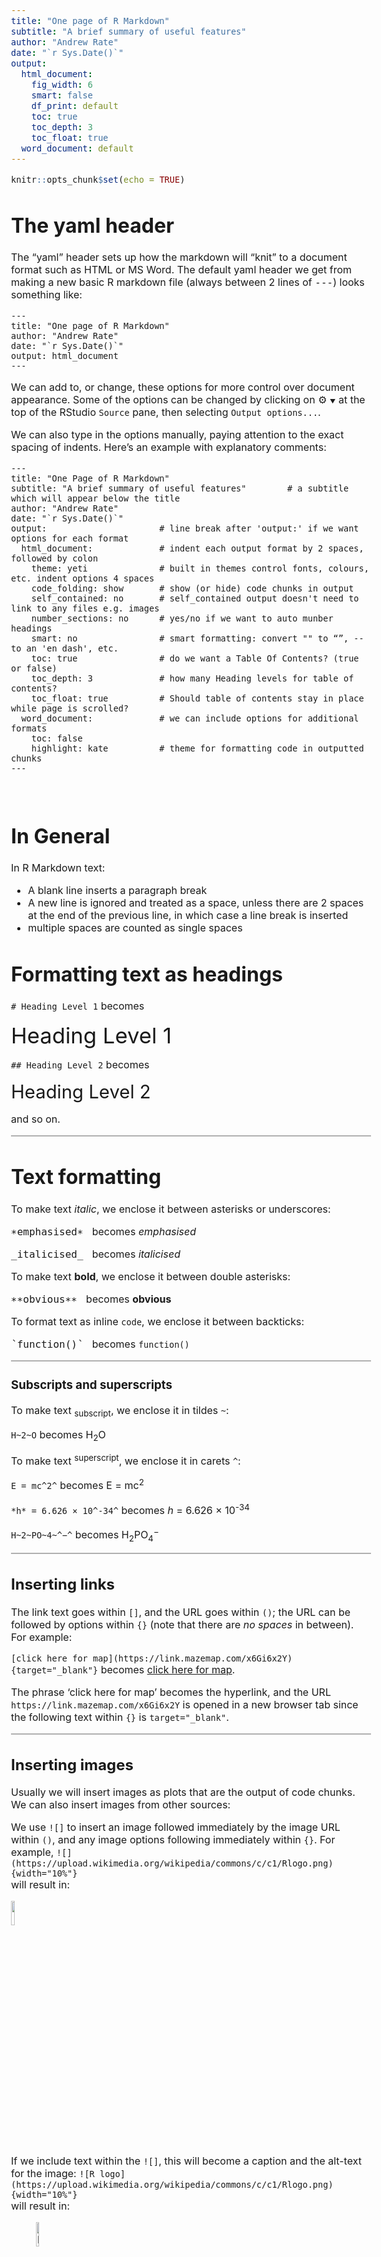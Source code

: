 ```yaml
---
title: "One page of R Markdown"
subtitle: "A brief summary of useful features"
author: "Andrew Rate"
date: "`r Sys.Date()`"
output:
  html_document:
    fig_width: 6
    smart: false
    df_print: default
    toc: true
    toc_depth: 3
    toc_float: true
  word_document: default
---
```


<style type="text/css">
  body{
  font-size: 12pt;
}
</style>

```r
knitr::opts_chunk$set(echo = TRUE)
```

# The yaml header

The &ldquo;yaml&rdquo; header sets up how the markdown will
&ldquo;knit&rdquo; to a document format such as HTML or MS&nbsp;Word.
The default yaml header we get from making a new basic R markdown file 
(always between 2 lines of <span style="font-family: monospace;">&#8209;&#8209;&#8209;</span>) looks something like:

```
---
title: "One page of R Markdown"
author: "Andrew Rate"
date: "`r Sys.Date()`" 
output: html_document
---
```

We can add to, or change, these options for more control over document
appearance. Some of the options can be changed by clicking on
&#9881;&nbsp;<span style="font-size:7pt;">&#9660;</span> at the top of the RStudio `Source` pane, then 
selecting `Output options...`.

We can also type in the options manually, paying attention to the 
exact spacing of indents. Here's an example with explanatory comments:

```
---
title: "One Page of R Markdown"
subtitle: "A brief summary of useful features"        # a subtitle which will appear below the title
author: "Andrew Rate"
date: "`r Sys.Date()`" 
output:                      # line break after 'output:' if we want options for each format
  html_document:             # indent each output format by 2 spaces, followed by colon
    theme: yeti              # built in themes control fonts, colours, etc. indent options 4 spaces
    code_folding: show       # show (or hide) code chunks in output
    self_contained: no       # self_contained output doesn't need to link to any files e.g. images
    number_sections: no      # yes/no if we want to auto munber headings
    smart: no                # smart formatting: convert "" to “”, -- to an 'en dash', etc. 
    toc: true                # do we want a Table Of Contents? (true or false)
    toc_depth: 3             # how many Heading levels for table of contents?
    toc_float: true          # Should table of contents stay in place while page is scrolled?
  word_document:             # we can include options for additional formats
    toc: false
    highlight: kate          # theme for formatting code in outputted chunks
---
```

&nbsp;

# In General

In R Markdown text:

* A blank line inserts a paragraph break
* A new line is ignored and treated as a space, unless there are 2 spaces at the end of the previous line, in which case a line break is inserted
* multiple spaces are counted as single spaces

# Formatting text as headings

`# Heading Level 1` becomes

<span style="font-size:26pt;">Heading Level 1</span>

`## Heading Level 2` becomes

<span style="font-size:22pt;">Heading Level 2</span>

and so on.

<hr style="height: 2px; background-color: #b0b0b0;" />

# Text formatting

To make text *italic*, we enclose it between asterisks or underscores:

<span style="font-family: monospace;">&lowast;emphasised&lowast;&nbsp;</span> 
becomes *emphasised*

<span style="font-family: monospace;">&#95;italicised&#95;&nbsp;</span> 
becomes *italicised*

To make text **bold**, we enclose it between double asterisks:

<span style="font-family: monospace;">&lowast;&lowast;obvious&lowast;&lowast;&nbsp;</span> 
becomes **obvious**

To format text as inline `code`, we enclose it between backticks:

<span style="font-family: monospace;">՝function()՝&nbsp;</span> 
becomes `function()`

<hr style="height: 2px; background-color: #b0b0b0;" />

### Subscripts and superscripts

To make text ~subscript~, we enclose it in tildes `~`:

`H~2~O` becomes H~2~O

To make text ^superscript^, we enclose it in carets `^`:

`E = mc^2^` becomes E = mc^2^ 

`*h* = 6.626 × 10^-34^` becomes *h* = 6.626 × 10^-34^

`H~2~PO~4~^−^` becomes H~2~PO~4~^−^

<hr style="height: 2px; background-color: #b0b0b0;" />

## Inserting links

The link text goes within `[]`, and the URL goes within `()`; the URL can be followed by options within `{}` (note that there are *no spaces* in between). For example:

`[click here for map](https://link.mazemap.com/x6Gi6x2Y){target="_blank"}` becomes
[click here for map](https://link.mazemap.com/x6Gi6x2Y){target="_blank"}.

The phrase &lsquo;click here for map&rsquo; becomes the hyperlink, and
the URL `https://link.mazemap.com/x6Gi6x2Y` is opened in a new browser
tab since the following text within `{}` is `target="_blank"`.

<hr style="height: 2px; background-color: #b0b0b0;" />

## Inserting images

Usually we will insert images as plots that are the output of code
chunks. We can also insert images from other sources:

We use `![]` to insert an image followed immediately by the image URL
within `()`, and any image options following immediately within `{}`.
For example,
`![](https://upload.wikimedia.org/wikipedia/commons/c/c1/Rlogo.png){width="10%"}`  
will result in:

![](https://upload.wikimedia.org/wikipedia/commons/c/c1/Rlogo.png){width="10%"}

If we include text within the `![]`, this will become a caption and the alt-text for the image:
`![R logo](https://upload.wikimedia.org/wikipedia/commons/c/c1/Rlogo.png){width="10%"}`  
will result in:

![R logo](https://upload.wikimedia.org/wikipedia/commons/c/c1/Rlogo.png){width="10%"}

We should *always include alt-text* for accessibility. If we don't
want the caption (or are making a caption in another way), the way to
do this would be  
`![](https://upload.wikimedia.org/wikipedia/commons/c/c1/Rlogo.png){width="10%" alt="R logo"}`

<hr style="height: 2px; background-color: #b0b0b0;" />

## Lists

We can make bulleted lists by preceding lines of text with `*` or `-`:

```
* first bullet
* second bullet
* last bullet
```

would be formatted as

* first bullet
* second bullet
* last bullet

We can make numbered lists by preceding lines of text with numbers with periods:

```
1. first list item
1. second list item  # we could make this '2. second list item' if we want
1. last list item    # we could make this '3. third list item' if we want
```

would be formatted as

1. first list item
1. second list item
1. last list item

Lists can have nested levels using 4-space indents, for example:

```
* level 1 bullet
    * level 2 bullet
        * level 3 bullet
```

* level 1 bullet
    * level 2 bullet
        * level 3 bullet

```
1. first list item
    a. sub-item a
    a. sub-item b
        i. sub-sub item i
        
1. second list item

1. last list item
```

1. first list item
    a. sub-item a
    a. sub-item b
        i. sub-sub item i
        
1. second list item

1. last list item

Notice the change in list item line spacing! (and how it doesn't work perfectly)

<hr style="height: 2px; background-color: #b0b0b0;" />

# Additional Formatting using HTML

We don't need to know a lot of html code to enhance our R Markdown
output (this works for both HTML and MS&nbsp;Word outputs). We can
insert html code using the RStudio Visual Editor (the other tab on the
source pane), but we usually still need to know the code to insert.
Here are a few code snippets that I have found useful:

## Font size and colour

```html
The next sentence (not this one) is blue 9 pt font. 
<span style="font-size:10pt; color:blue;">This sentence is in blue 9pt font.</span>
```

The next sentence (not this one) is blue 9 pt font. 
<span style="font-size:10pt; color:blue;">This sentence is in blue 9pt font.</span>

## Font shading and typeface

```html
The next sentence (not this one) is serif font in cyan shading. 
<span style="font-family: cambria, serif; background-color:cyan;">This sentence is serif font in cyan shading.</span>
```

The next sentence (not this one) is serif font in cyan shading. 
<span style="font-family: cambria, serif; background-color:cyan;">This sentence is serif font in cyan shading.</span>

## `<div…>` tags

Use in preference to html tables for boxed text, for better accessibility.

```html
<div style="border: 2px solid #039; background-color:#f8e8d8; padding: 8px;">
Text  
inside  
box
</div>
```

<div style="border: 2px solid #039; background-color:#f8e8d8; padding: 8px;">
Text  
inside  
box
</div>


## Table formatting

**Only use tables for tabular data or information**. Rather than write 
html directly, it's usually better to use a specific table package,
such as `flextable`, which we will look at later.

```html
<table width="90%" border="1">
<tr>
<td align="center" colspan=2>**double-width cell value**</td>
<td align="left" style="background-color: #e0e0e0;">*grey-shaded* cell</td>
</tr>
<tr style="background-color: #c0c0f0;">
<td align="right">right-aligned<br>(whole row shaded blue)</td>
<td align="center">center-aligned<br>(whole row shaded blue)</td>
<td align="left">left-aligned<br>(whole row shaded blue)</td>
</tr>
</table>
```

<table width="90%" border="1">
<tr>
<td align="center" colspan=2>**double-width cell value**</td>
<td align="left" style="background-color: #e0e0e0;">*grey-shaded* cell</td>
</tr>
<tr style="background-color: #c0c0f0;">
<td align="right">right-aligned<br>(whole row shaded blue)</td>
<td align="center">center-aligned<br>(whole row shaded blue)</td>
<td align="left">left-aligned<br>(whole row shaded blue)</td>
</tr>
</table>

### Individual table cells can have custom borders, *e.g*.:

```html
<td style=". . .; border-bottom: 1px solid black;">
We can specify border-top, border-bottom, border-left, & border-right.
Instead of solid, can have dotted, dashed, double, groove, ridge,...
</td>                                                             # (no output shown)
```

## Special characters

| `code` | symbol | `code` | symbol | `code` | symbol | `code` | symbol | `code`    | symbol | `code` | symbol |
|-------:|:-------|-------:|:-------|-------:|:-------|-------:|:-------|----------:|:-------|-------:|:-------|
| `&lt;` |   <    | `&gt;` |   >    | `&le;` |  ≤     | `&ge;` |  ≥     | `&asymp;` |   ≈    | `&ne;` |  ≠     |
| `&equiv;` | ≡   | `&frac12;` | ½  | `&frac14;` | ¼ | `&frac34;` | ¾ | `&#8652;` | ⇌ | `&#8680;` | ⇨ |
| `&alpha;` | α | `&beta;` | β | `&gamma;` | γ | `&theta;` | θ | `&mu;` | μ | `&pi;` | π |
| `&deg;` | ° | `&plusmn;` | ± | `&#185;` | ¹ | `&#178;` | ² | `&#179;` | ³ | `&times;` | × |
| `&sum;` | ∑ | `&infin;` | ∞ | `&prop;` | ∝ | `&isin;` | ∈ | `&minus;` | − | `&divide;` | ÷ |
| `&ndash;` | – | `&mdash;` | — | `&bull;` | • | `&permil;` | ‰ | `&there4;` | ∴ | `&Delta;` | Δ |
| `&lsquo;` | ‘ | `&rsquo;` | ’ | `&ldquo;` | “ | `&rdquo;` | ” | `&sime;` | ≃ | `&nbsp;` | <sup>non-break space</sup> |   

See https://www.toptal.com/designers/htmlarrows/ for a complete list.

## Miscellaneous but no less useful

This sets default font size for knitting R markdown to html documents 
&ndash; include directly after yaml header

```html
<style type="text/css">
  body{
  font-size: 12pt;
}
</style>
```

### Line breaks

Line breaks can be added with `<br>`, and this may be a better option
than leaving a double space at the end of lines which is the &lsquo;R
Markdown&rsquo; method, since the `<br>` is visible on-screen. For example:

```html
This is a sentence where<br>this section starts on a new line
```

*results in*

This is a sentence where<br>this section starts on a new line


## Horizontal rule with defined color and thickness

```html
<hr style="height: 5px; background-color: blue;" />
```

<hr style="height: 5px; background-color: blue;" />

For a thinner line, use a lower pixel value, *e.g*. `height: 2px`. The line 
colour set by `background-color:` can be any valid html colour name, or a 3- or 
6-character hexadecimal colour code (*e.g*. `background-color: #039;`).

&nbsp;

💡 We deal with [**R Markdown code chunk options** in another page on this site](chunk-options.html){target="_blank"}.

&nbsp;

💡 Here's a [useful R Markdown Cheat Sheet](https://rstudio.github.io/cheatsheets/html/rmarkdown.html){target="_blank"}.

&nbsp;

<span style="font-size:16pt;">🔚</span>
